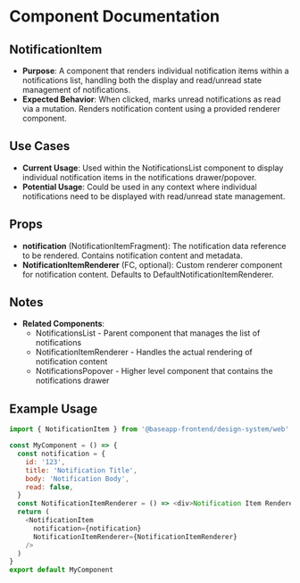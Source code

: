 
<Meta title="@baseapp-frontend | components/Notifications/NotificationItem" />

# Component Documentation

## NotificationItem

- **Purpose**: A component that renders individual notification items within a notifications list, handling both the display and read/unread state management of notifications.
- **Expected Behavior**: When clicked, marks unread notifications as read via a mutation. Renders notification content using a provided renderer component.

## Use Cases

- **Current Usage**: Used within the NotificationsList component to display individual notification items in the notifications drawer/popover.
- **Potential Usage**: Could be used in any context where individual notifications need to be displayed with read/unread state management.

## Props

- **notification** (NotificationItemFragment): The notification data reference to be rendered. Contains notification content and metadata.
- **NotificationItemRenderer** (FC, optional): Custom renderer component for notification content. Defaults to DefaultNotificationItemRenderer.

## Notes

- **Related Components**:
  - NotificationsList - Parent component that manages the list of notifications
  - NotificationItemRenderer - Handles the actual rendering of notification content
  - NotificationsPopover - Higher level component that contains the notifications drawer

## Example Usage

```javascript
import { NotificationItem } from '@baseapp-frontend/design-system/web'

const MyComponent = () => {
  const notification = {
    id: '123',
    title: 'Notification Title',
    body: 'Notification Body',
    read: false,
  }
  const NotificationItemRenderer = () => <div>Notification Item Renderer</div>
  return (
    <NotificationItem
      notification={notification}
      NotificationItemRenderer={NotificationItemRenderer}
    />
  )
}
export default MyComponent
```
